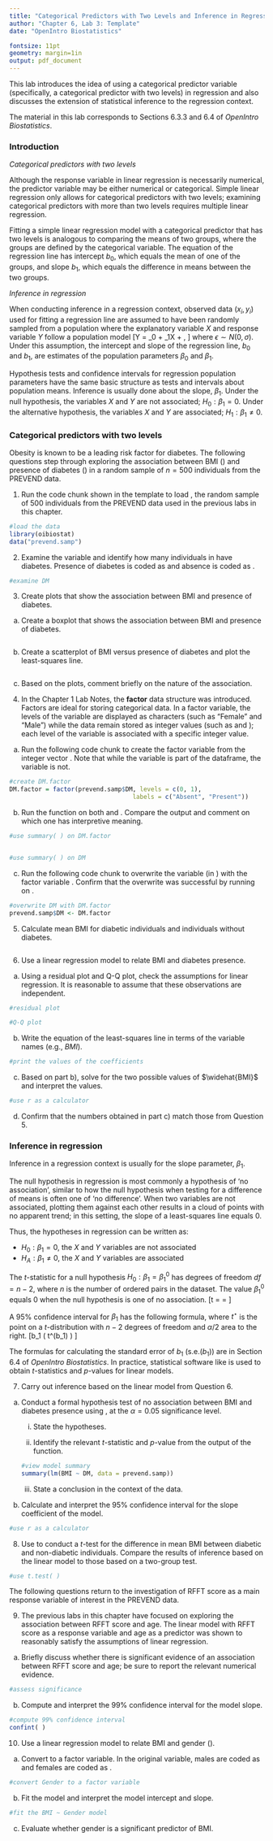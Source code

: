 ```yaml
---
title: "Categorical Predictors with Two Levels and Inference in Regression"
author: "Chapter 6, Lab 3: Template"
date: "OpenIntro Biostatistics"

fontsize: 11pt
geometry: margin=1in
output: pdf_document
---
```


\begin{small}
	
	\textbf{Topics}
	\begin{itemize}
	  \item Categorical predictors with two levels
	  \item Inference in regression
	\end{itemize}
	
\end{small}

This lab introduces the idea of using a categorical predictor variable (specifically, a categorical predictor with two levels) in regression and also discusses the extension of statistical inference to the regression context. 

The material in this lab corresponds to Sections 6.3.3 and 6.4 of *OpenIntro Biostatistics*.

\vspace{0.5cm}

### Introduction

*Categorical predictors with two levels*

Although the response variable in linear regression is necessarily numerical, the predictor variable may be either numerical or categorical. Simple linear regression only allows for categorical predictors with two levels; examining categorical predictors with more than two levels requires multiple linear regression.

Fitting a simple linear regression model with a categorical predictor that has two levels is analogous to comparing the means of two groups, where the groups are defined by the categorical variable. The equation of the regression line has intercept $b_0$, which equals the mean of one of the groups, and slope $b_1$, which equals the difference in means between the two groups.\footnote{The group for which $b_0$ is the mean is usually referred as the \textit{baseline} group or \textit{reference} group.}

*Inference in regression*

When conducting inference in a regression context, observed data $(x_i, y_i)$ used for fitting a regression line are assumed to have been randomly sampled from a population where the explanatory variable $X$ and response variable $Y$ follow a population model
\[Y = \beta_0 + \beta_1X + \epsilon, \]
where $\epsilon \sim N(0, \sigma)$. Under this assumption, the intercept and slope of the regression line, $b_0$ and $b_1$, are estimates of the population parameters $\beta_0$ and $\beta_1$.

Hypothesis tests and confidence intervals for regression population parameters have the same basic structure as tests and intervals about population means. Inference is usually done about the slope, $\beta_1$. Under the null hypothesis, the variables $X$ and $Y$ are not associated; $H_0: \beta_1 = 0$. Under the alternative hypothesis, the variables $X$ and $Y$ are associated; $H_1: \beta_1 \neq 0$.

### Categorical predictors with two levels

Obesity is known to be a leading risk factor for diabetes. The following questions step through exploring the association between BMI (\texttt{BMI}) and presence of diabetes (\texttt{DM}) in a random sample of $n = 500$ individuals from the PREVEND data.

1. Run the code chunk shown in the template to load \texttt{prevend.samp}, the random sample of 500 individuals from the PREVEND data used in the previous labs in this chapter.

```r
#load the data
library(oibiostat)
data("prevend.samp")
```

2. Examine the variable \texttt{DM} and identify how many individuals in \texttt{prevend.samp} have diabetes. Presence of diabetes is coded as \texttt{1} and absence is coded as \texttt{0}.

```r
#examine DM

```


3. Create plots that show the association between BMI and presence of diabetes.

a) Create a boxplot that shows the association between BMI and presence of diabetes.

    
```r

```
    
    
b) Create a scatterplot of BMI versus presence of diabetes and plot the least-squares line.


```r

```

    
c) Based on the plots, comment briefly on the nature of the association.





4. In the Chapter 1 Lab Notes, the **factor** data structure was introduced. Factors are ideal for storing categorical data. In a factor variable, the levels of the variable are displayed as characters (such as "Female" and "Male") while the data remain stored as integer values (such as \texttt{0} and \texttt{1}); each level of the variable is associated with a specific integer value.


a) Run the following code chunk to create the factor variable \texttt{DM.factor} from the integer vector \texttt{DM}. Note that while the \texttt{DM} variable is part of the \texttt{prevend.samp} dataframe, the variable \texttt{DM.factor} is not.
    
```r
#create DM.factor
DM.factor = factor(prevend.samp$DM, levels = c(0, 1),
                                  labels = c("Absent", "Present"))
```
    


b) Run the \texttt{summary()} function on both \texttt{DM.factor} and \texttt{DM}. Compare the output and comment on which one has interpretive meaning.

```r
#use summary( ) on DM.factor


#use summary( ) on DM
```

    

c) Run the following code chunk to overwrite the \texttt{DM} variable (in \texttt{prevend.samp}) with the factor variable \texttt{DM.factor}. Confirm that the overwrite was successful by running \texttt{summary()} on \texttt{DM}.
    
```r
#overwrite DM with DM.factor
prevend.samp$DM <- DM.factor
```
    


    
5. Calculate mean BMI for diabetic individuals and individuals without diabetes.

```r

```





6. Use a linear regression model to relate BMI and diabetes presence.


a) Using a residual plot and Q-Q plot, check the assumptions for linear regression. It is reasonable to assume that these observations are independent.

```r
#residual plot

#Q-Q plot

```



    
b) Write the equation of the least-squares line in terms of the variable names (e.g., *BMI*).



```r
#print the values of the coefficients

```


    
c) Based on part b), solve for the two possible values of $\widehat{BMI}$ and interpret the values.


```r
#use r as a calculator

```
    
    
    
d) Confirm that the numbers obtained in part c) match those from Question 5.



\newpage

### Inference in regression

Inference in a regression context is usually for the slope parameter, $\beta_1$. 

The null hypothesis in regression is most commonly a hypothesis of 'no association', similar to how the null hypothesis when testing for a difference of means is often one of 'no difference'. When two variables are not associated, plotting them against each other results in a cloud of points with no apparent trend; in this setting, the slope of a least-squares line equals 0. 

Thus, the hypotheses in regression can be written as:

- $H_0: \beta_1 = 0$, the $X$ and $Y$ variables are not associated
- $H_A: \beta_1 \neq 0$, the $X$ and $Y$ variables are associated

The $t$-statistic for a null hypothesis $H_0: \beta_1 = \beta_1^0$ has degrees of freedom $df = n - 2$, where $n$ is the number of ordered pairs in the dataset. The value $\beta_1^0$ equals 0 when the null hypothesis is one of no association.
\[t = \dfrac{b_1 - \beta_1^0}{\text{s.e.}(b_1)} = \dfrac{b_1}{\text{s.e.}(b_1)} \]

A 95\% confidence interval for $\beta_1$ has the following formula, where $t^\star$ is the point on a $t$-distribution with $n - 2$ degrees of freedom and $\alpha/2$ area to the right.
\[b_1 \pm \left( t^\star \times \text{s.e.}(b_1) \right) \]

The formulas for calculating the standard error of $b_1$ (s.e.($b_1$)) are in Section 6.4 of *OpenIntro Biostatistics*. In practice, statistical software like \textsf{R} is used to obtain $t$-statistics and $p$-values for linear models.



7. Carry out inference based on the linear model from Question 6.


a) Conduct a formal hypothesis test of no association between BMI and diabetes presence using \texttt{prevend.samp}, at the $\alpha = 0.05$ significance level.
    
    i. State the hypotheses.
        
        
        
    
    ii. Identify the relevant $t$-statistic and $p$-value from the output of the \texttt{summary(lm( ))} function. 
    

    ```r
#view model summary
summary(lm(BMI ~ DM, data = prevend.samp))
```
        
        
        
        
    iii. State a conclusion in the context of the data.
    




b) Calculate and interpret the 95\% confidence interval for the slope coefficient of the model.

```r
#use r as a calculator

```



8. Use \texttt{t.test( )} to conduct a $t$-test for the difference in mean BMI between diabetic and non-diabetic individuals. Compare the results of inference based on the linear model to those based on a two-group test.

```r
#use t.test( )
```





\vspace{0.25cm}

The following questions return to the investigation of RFFT score as a main response variable of interest in the PREVEND data.

9. The previous labs in this chapter have focused on exploring the association between RFFT score and age. The linear model with RFFT score as a response variable and age as a predictor was shown to reasonably satisfy the assumptions of linear regression.


a) Briefly discuss whether there is significant evidence of an association between RFFT score and age; be sure to report the relevant numerical evidence.
    


```r
#assess significance

```
    
    
    
    
b) Compute and interpret the 99\% confidence interval for the model slope.
    
<!---
To use confint( ), enter a model and specify the confidence level of the desired interval.

For example,
  confint(lm(y ~ x), level = 0.95)
would output the 95% CIs for the estimated coefficients in the model y ~ x.

--->

```r
#compute 99% confidence interval
confint( )
```

    
    
    
    
10. Use a linear regression model to relate BMI and gender (\texttt{Gender}).

a) Convert \texttt{Gender} to a factor variable. In the original variable, males are coded as \texttt{0} and females are coded as \texttt{1}. 
    
```r
#convert Gender to a factor variable

```



b) Fit the model and interpret the model intercept and slope.
    
```r
#fit the BMI ~ Gender model

```
    


c) Evaluate whether gender is a significant predictor of BMI.

